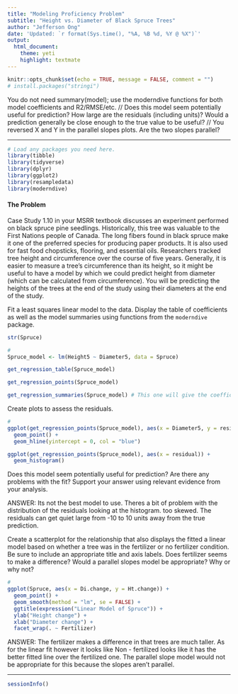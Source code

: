 ```yaml
---
title: "Modeling Proficiency Problem"
subtitle: "Height vs. Diameter of Black Spruce Trees"
author: "Jefferson Ong"
date: 'Updated: `r format(Sys.time(), "%A, %B %d, %Y @ %X")`'
output: 
  html_document: 
    theme: yeti
    highlight: textmate
---
```


```r
knitr::opts_chunk$set(echo = TRUE, message = FALSE, comment = "")
# install.packages("stringi")
```

You do not need summary(model); use the moderndive functions for both model coefficients and R2/RMSE/etc. // Does this model seem potentially useful for prediction? How large are the residuals (including units)? Would a prediction generally be close enough to the true value to be useful? // You reversed X and Y in the parallel slopes plots. Are the two slopes parallel?

***
```r
# Load any packages you need here.
library(tibble)
library(tidyverse)
library(dplyr)
library(ggplot2)
library(resampledata)
library(moderndive)
```

#### The Problem

Case Study 1.10 in your MSRR textbook discusses an experiment performed on black spruce pine seedlings. Historically, this tree was valuable to the First Nations people of Canada. The long fibers found in black spruce make it one of the preferred species for producing paper products. It is also used for fast food chopsticks, flooring, and essential oils. Researchers tracked tree height and circumference over the course of five years. Generally, it is easier to measure a tree's circumference than its height, so it might be useful to have a model by which we could predict height from diameter (which can be calculated from circumference). You will be predicting the heights of the trees at the end of the study using their diameters at the end of the study.

Fit a least squares linear model to the data. Display the table of coefficients as well as the model summaries using functions from the `moderndive` package. 

```r
str(Spruce)
```


```r
#
Spruce_model <- lm(Height5 ~ Diameter5, data = Spruce)

get_regression_table(Spruce_model)

get_regression_points(Spruce_model)

get_regression_summaries(Spruce_model) # This one will give the coefficients. 
```

Create plots to assess the residuals.

```r
#
ggplot(get_regression_points(Spruce_model), aes(x = Diameter5, y = residual)) +
  geom_point() +
  geom_hline(yintercept = 0, col = "blue")

ggplot(get_regression_points(Spruce_model), aes(x = residual)) +
  geom_histogram()
```

Does this model seem potentially useful for prediction? Are there any problems with the fit? Support your answer using relevant evidence from your analysis.

ANSWER: Its not the best model to use. Theres a bit of problem with the distribution of the residuals looking at the histogram. too skewed. The residuals can get quiet large from -10 to 10 units away from the true prediction. 


Create a scatterplot for the relationship that also displays the fitted a linear model based on whether a tree was in the fertilizer or no fertilizer condition. Be sure to include an appropriate title and axis labels. Does fertilizer seems to make a difference? Would a parallel slopes model be appropriate? Why or why not?

```r
#
ggplot(Spruce, aes(x = Di.change, y = Ht.change)) +
  geom_point() +
  geom_smooth(method = "lm", se = FALSE) +
  ggtitle(expression("Linear Model of Spruce")) +
  ylab("Height change") +
  xlab("Diameter change") +
  facet_wrap(. ~ Fertilizer)
```

ANSWER: The fertilizer makes a difference in that trees are much taller. As for the linear fit however it looks like Non - fertilized looks like it has the better fitted line over the fertilized one. The parallel slope model would not be appropriate for this because the slopes aren't parallel. 

***
```r
sessionInfo()
```